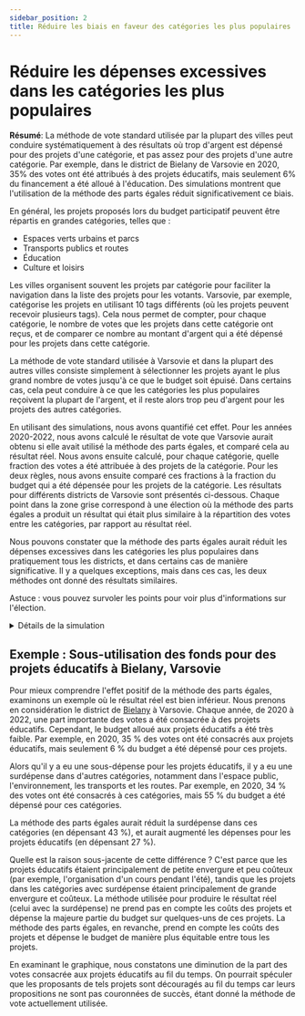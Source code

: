 ```yaml
---
sidebar_position: 2
title: Réduire les biais en faveur des catégories les plus populaires
---
```



# Réduire les dépenses excessives dans les catégories les plus populaires

<div class="summary">
<b>Résumé</b>:
La méthode de vote standard utilisée par la plupart des villes peut conduire systématiquement à des résultats où trop d'argent est dépensé pour des projets d'une catégorie, et pas assez pour des projets d'une autre catégorie.
Par exemple, dans le district de Bielany de Varsovie en 2020, 35% des votes ont été attribués à des projets éducatifs, mais seulement 6% du financement a été alloué à l'éducation.
Des simulations montrent que l'utilisation de la méthode des parts égales réduit significativement ce biais. 
</div>

En général, les projets proposés lors du budget participatif peuvent être répartis en grandes catégories, telles que :
* Espaces verts urbains et parcs
* Transports publics et routes
* Éducation
* Culture et loisirs

Les villes organisent souvent les projets par catégorie pour faciliter la navigation dans la liste des projets pour les votants. 
Varsovie, par exemple, catégorise les projets en utilisant 10 tags différents (où les projets peuvent recevoir plusieurs tags).
Cela nous permet de compter, pour chaque catégorie, le nombre de votes que les projets dans cette catégorie ont reçus, et de comparer ce nombre au montant d'argent qui a été dépensé pour les projets dans cette catégorie.

La méthode de vote standard utilisée à Varsovie et dans la plupart des autres villes consiste simplement à sélectionner les projets ayant le plus grand nombre de votes jusqu'à ce que le budget soit épuisé.
Dans certains cas, cela peut conduire à ce que les catégories les plus populaires reçoivent la plupart de l'argent, et il reste alors trop peu d'argent pour les projets des autres catégories.

En utilisant des simulations, nous avons quantifié cet effet. Pour les années 2020-2022, nous avons calculé le résultat de vote que Varsovie aurait obtenu si elle avait utilisé la méthode des parts égales, et comparé cela au résultat réel.
Nous avons ensuite calculé, pour chaque catégorie, quelle fraction des votes a été attribuée à des projets de la catégorie. Pour les deux règles, nous avons ensuite comparé ces fractions à la fraction du budget qui a été dépensée pour les projets de la catégorie.
Les résultats pour différents districts de Varsovie sont présentés ci-dessous.
Chaque point dans la zone grise correspond à une élection où la méthode des parts égales a produit un résultat qui était plus similaire à la répartition des votes entre les catégories, par rapport au résultat réel.

Nous pouvons constater que la méthode des parts égales aurait réduit les dépenses excessives dans les catégories les plus populaires dans pratiquement tous les districts, et dans certains cas de manière significative.
Il y a quelques exceptions, mais dans ces cas, les deux méthodes ont donné des résultats similaires.

<Datawrapper src="//datawrapper.dwcdn.net/E7ac1/2/" />

Astuce : vous pouvez survoler les points pour voir plus d'informations sur l'élection.

<details>
<summary>Détails de la simulation</summary>

La simulation a été réalisée en janvier 2023 en utilisant les données électorales de la bibliothèque [Pabulib](http://pabulib.org/), basées sur les élections municipales à Varsovie des années 2020, 2021 et 2022.
Chaque année, il y avait 19 élections : une pour chacun des 18 districts de Varsovie et une pour la ville dans son ensemble.
Dans la simulation, nous n'avons considéré que les districts, pour un total de 3 &middot; 18 = 54 ensembles de données.
Ces ensembles de données sont annotés avec des catégories : chaque projet est attribué à (éventuellement plusieurs) catégories.
Certains projets ne sont attribués à aucune catégorie ; pour plus de commodité, nous les considérons comme appartenant à une catégorie "sans étiquette".

Nous avons ensuite calculé les **partages de vote** pour chaque catégorie dans chaque élection.
Dans la première étape, chaque électeur est représenté par 1 point, qui est réparti en parts égales entre les projets pour lesquels l'électeur a voté.
Par exemple, si un électeur a voté pour 4 projets (il y a un maximum de 10 votes), alors chacun des 4 projets reçoit 0,25 point.
Dans la deuxième étape, pour chaque projet, nous divisons ses points également entre les catégories (étiquettes) auxquelles il appartient.
Par exemple, si un projet a 30 points et appartient à 3 catégories, alors chaque catégorie reçoit 10 points.
Enfin, nous calculons la fraction des points totaux que chaque catégorie a reçue (c'est-à-dire que nous normalisons les parts de vote pour qu'elles s'additionnent à 1).

Nous avons ensuite calculé le résultat de la méthode des parts égales pour chaque élection.
Pour les deux résultats, nous avons calculé les **parts de budget** pour chaque catégorie.
Pour chaque projet inclus dans l'un des résultats, nous avons réparti son coût également entre les catégories auxquelles il appartient.
Par exemple, si un projet a un coût de 600 et appartient à 3 catégories, alors chaque catégorie reçoit 200.
Enfin, nous calculons la fraction du coût total que chaque catégorie a reçue (c'est-à-dire que nous normalisons les parts de budget pour qu'elles s'additionnent à 1).

Ayant calculé la part de vote et la part de budget, nous pouvons calculer la **distance** entre les deux résultats.
Nous le faisons en utilisant la "distance L1" : nous additionnons toutes les catégories, en prenant la valeur absolue de la différence entre la part de vote et la part de budget dans cette catégorie.
Par exemple, s'il y avait seulement 3 catégories avec des parts de vote (10%, 30%, 60%) et des parts de budget (20%, 30%, 50%), alors la distance serait de 10% + 0% + 10% = 20%.
(Les marques sur les axes du graphique à nuages de points ont été redimensionnées de sorte que les points intéressants se trouvent dans un carré [0, 10], donc les nombres n'ont pas de signification.)
Notez qu'une distance plus faible signifie que la distribution du budget est plus proche de la distribution des parts de vote.

Nous avons également utilisé d'autres distances (comme la divergence de Kullback-Leibler) mais avons constaté que la distance L1 fonctionnait le mieux ; en tout cas, les résultats étaient similaires en ce que la méthode des parts égales était plus proche de la part de vote que le résultat réel, dans la grande majorité des cas.
</details>

## Exemple : Sous-utilisation des fonds pour des projets éducatifs à Bielany, Varsovie

Pour mieux comprendre l'effet positif de la méthode des parts égales, examinons un exemple où le résultat réel est bien inférieur. Nous prenons en considération le district de [Bielany](https://fr.wikipedia.org/wiki/Bielany_(Varsovie)) à Varsovie. Chaque année, de 2020 à 2022, une part importante des votes a été consacrée à des projets éducatifs. Cependant, le budget alloué aux projets éducatifs a été très faible. Par exemple, en 2020, 35 % des votes ont été consacrés aux projets éducatifs, mais seulement 6 % du budget a été dépensé pour ces projets.

Alors qu'il y a eu une sous-dépense pour les projets éducatifs, il y a eu une surdépense dans d'autres catégories, notamment dans l'espace public, l'environnement, les transports et les routes. Par exemple, en 2020, 34 % des votes ont été consacrés à ces catégories, mais 55 % du budget a été dépensé pour ces catégories.

La méthode des parts égales aurait réduit la surdépense dans ces catégories (en dépensant 43 %), et aurait augmenté les dépenses pour les projets éducatifs (en dépensant 27 %).

<Datawrapper src="//datawrapper.dwcdn.net/dHS07/3/" />

Quelle est la raison sous-jacente de cette différence ? C'est parce que les projets éducatifs étaient principalement de petite envergure et peu coûteux (par exemple, l'organisation d'un cours pendant l'été), tandis que les projets dans les catégories avec surdépense étaient principalement de grande envergure et coûteux. La méthode utilisée pour produire le résultat réel (celui avec la surdépense) ne prend pas en compte les coûts des projets et dépense la majeure partie du budget sur quelques-uns de ces projets. La méthode des parts égales, en revanche, prend en compte les coûts des projets et dépense le budget de manière plus équitable entre tous les projets.

En examinant le graphique, nous constatons une diminution de la part des votes consacrée aux projets éducatifs au fil du temps. On pourrait spéculer que les proposants de tels projets sont découragés au fil du temps car leurs propositions ne sont pas couronnées de succès, étant donné la méthode de vote actuellement utilisée.